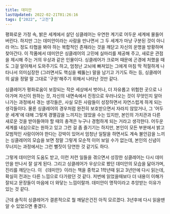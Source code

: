 ```yaml
---
title: 데미안
lastUpdated: 2022-02-21T01:26:16
tags: ["2022", "고전"]
---
```



<Bookmark
    image="https://shopping-phinf.pstatic.net/main_3244164/32441645060.20230620100615.jpg"
    url="https://search.shopping.naver.com/book/catalog/32441645060"
    description="현실에 대결하는 영혼의 발전을 담은 헤르만 헤세의 걸작 『데미안』. 독일 문학의 거장이자 노벨문학상 수상작가 헤르만 헤세의 자전적 소설이다. 1차 세계대전 직후인 1919년 에밀 싱클레어라는 가명으로 발표했던 작품으로, 열 살 소년이 스무 살 청년이 되기까지 고독하고 힘든 성장의 과정을 그리고 있다. "
/>

평화로운 가정 속, 밝은 세계에서 살던 싱클레어는 우연한 계기로 어두운 세계에 물들어버린다. 하지만 그는 데미안이라는 사람을 만나면서 그 두 세계가 마냥 구분된 것이 아니라 어느 정도 타협을 봐야 하는 복합적인 존재라는 것을 깨닫고 자신의 운명을 방황하며 찾아간다. 이 작품에서 데미안은 싱클레어의 고민에 실마리를 제공해 주고, 새로운 관점을 제시해 주는 거의 우상과 같은 인물이다. 싱클레어가 크로머 때문에 곤경에 처했을 때도 그걸 알아채서 도와주기도 하고, 엄청난 고뇌에 빠져있는 그에게 마침 딱 적절하게 나타나서 의미심장한 (그러면서도 핵심을 꿰뚫는) 말을 남기고 가기도 하는 등, 싱클레어의 삶을 정말 말 그대로 '구원'해주기 위해서 나타난 것만 같다.

싱클레어가 평화로움이 보장되는 작은 세상에서 벗어나, 더 자유롭고 위험한 곳으로 나아가며 자신이 원하는 것, 자신의 내면속에서 진정으로 우러나오는 것이 무엇인지 알아나가는 과정에서 겪는 생각들은, 사실 모든 사람들이 성장하면서 자연스럽게 하게 되는 생각들이다. 물론 싱클레어의 경우처럼 완전히 보호받으면서 자라지 않았거나, 그 '어두운 세계'에 대해 그렇게 경멸감을 느끼지는 않았을 수는 있지만, 본인의 가치관과 다른 새로운 것을 받아들여야 할 때의 충격은 누구나 경험하게 되는 거라고 생각한다. 어두운 세계를 내심으로는 원하고 있고 그런 걸 좀 즐기기는 하지만, 본인이 모든 부분에서 밝고 모범적인 사람이어야 한다는 강박이 있어서 엄청난 일탈을 하면서도 계속 불안감을 느끼는 싱클레어의 모습을 보면 정말 그렇게 모순적 이어 보일 수가 없는데, 본인의 신념이 무너지는 과정에서는 그런 뻘짓이 당연한 것 같기도 하다.

그렇게 데미안의 도움도 받고, 이런 저런 일들을 겪으면서 성장한 싱클레어는 다시 데미안을 만나서 잘 살게 된다. 그리고 싱클레어가 우상으로 봤던 데미안의 모습을 닮아가며, 진리를 깨닫는다. 이 《데미안》이라는 책을 중학교 1학년때 읽고 3년만에 다시 읽는데, 확실히 전과는 다른 느낌으로 다가왔던 것 같다. 저번에 읽었을때보다 더 내용이 이해가 잘되고 문장들이 마음에 더 와닿는 느낌이랄까. 데미안이 명작이라고 추앙받는 이유가 있는 것 같다.

근데 솔직히 싱클레어가 결론적으로 뭘 깨달은건진 아직 모르겠다. 3년후에 다시 읽을땐 알 수 있었으면 좋겠다.